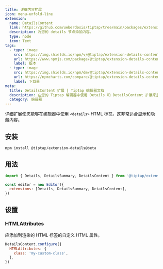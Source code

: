 ```yaml
---
title: 详细内容扩展
icon: menu-unfold-line
extension:
  name: DetailsContent
  link: https://github.com/ueberdosis/tiptap/tree/main/packages/extension-details-content
  description: 为您的 details 节点添加内容。
  type: node
  icon: Text
tags:
  - type: image
    src: https://img.shields.io/npm/v/@tiptap/extension-details-content.svg?label=version
    url: https://www.npmjs.com/package/@tiptap/extension-details-content
    label: 版本
  - type: image
    src: https://img.shields.io/npm/dm/@tiptap/extension-details-content.svg
    url: https://npmcharts.com/compare/@tiptap/extension-details-content?minimal=true
    label: 下载量
meta:
  title: DetailsContent 扩展 | Tiptap 编辑器文档
  description: 在您的 Tiptap 编辑器中使用 Details 和 DetailsContent 扩展来显示和隐藏内容。非常适合… 切换隐藏内容！
  category: 编辑器
---
```



详细扩展使您能够在编辑器中使用 `<details>` HTML 标签。这非常适合显示和隐藏内容。

<CodeDemo path="/Nodes/Details" />

## 安装

```bash
npm install @tiptap/extension-details@beta
```

## 用法

```js
import { Details, DetailsSummary, DetailsContent } from '@tiptap/extension-details'

const editor = new Editor({
  extensions: [Details, DetailsSummary, DetailsContent],
})
```

## 设置

### HTMLAttributes

应添加到渲染的 HTML 标签的自定义 HTML 属性。

```js
DetailsContent.configure({
  HTMLAttributes: {
    class: 'my-custom-class',
  },
})
```